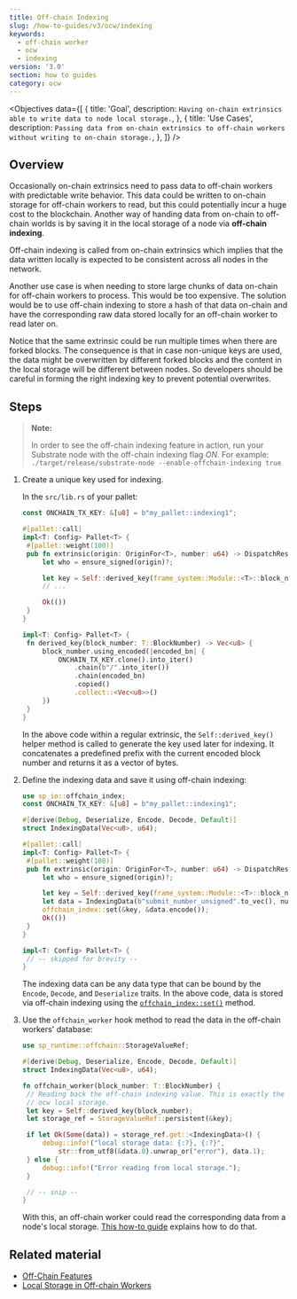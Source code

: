 ```yaml
---
title: Off-chain Indexing
slug: /how-to-guides/v3/ocw/indexing
keywords:
  - off-chain worker
  - ocw
  - indexing
version: '3.0'
section: how to guides
category: ocw
---
```


<Objectives
  data={[
    {
      title: 'Goal',
      description: `Having on-chain extrinsics able to write data to node local storage.`,
    },
    {
      title: 'Use Cases',
      description: `Passing data from on-chain extrinsics to off-chain workers without writing to on-chain storage.`,
    },
  ]}
/>

## Overview

Occasionally on-chain extrinsics need to pass data to off-chain workers with predictable write behavior.
This data could be written to on-chain storage for off-chain workers to read, but this could potentially incur a huge cost to the blockchain.
Another way of handing data from on-chain to off-chain worlds is by saving it in the local storage of a node via **off-chain indexing**.

Off-chain indexing is called from on-chain extrinsics which implies that the data written locally is expected to be consistent across all nodes in the network.

Another use case is when needing to store large chunks of data on-chain for off-chain workers to process.
This would be too expensive.
The solution would be to use off-chain indexing to store a hash of that data on-chain and have the corresponding raw data stored locally for an off-chain worker to read later on.

Notice that the same extrinsic could be run multiple times when there are forked blocks.
The consequence is that in case non-unique keys are used, the data might be overwritten by different forked blocks and the content in the local storage will be different between nodes.
So developers should be careful in forming the right indexing key to prevent potential overwrites.

## Steps

> **Note:**
>
> In order to see the off-chain indexing feature in action, run your Substrate node with the off-chain indexing flag _ON_.
> For example: `./target/release/substrate-node --enable-offchain-indexing true`

1. Create a unique key used for indexing.
  
   In the `src/lib.rs` of your pallet:

   ```rust
   const ONCHAIN_TX_KEY: &[u8] = b"my_pallet::indexing1";
   
   #[pallet::call]
   impl<T: Config> Pallet<T> {
   	#[pallet::weight(100)]
   	pub fn extrinsic(origin: OriginFor<T>, number: u64) -> DispatchResult {
   		let who = ensure_signed(origin)?;
   
   		let key = Self::derived_key(frame_system::Module::<T>::block_number());
   		// ...
   
   		Ok(())
   	}
   }
   
   impl<T: Config> Pallet<T> {
   	fn derived_key(block_number: T::BlockNumber) -> Vec<u8> {
   		block_number.using_encoded(|encoded_bn| {
   			ONCHAIN_TX_KEY.clone().into_iter()
   				.chain(b"/".into_iter())
   				.chain(encoded_bn)
   				.copied()
   				.collect::<Vec<u8>>()
   		})
   	}
   }
   ```

   In the above code within a regular extrinsic, the `Self::derived_key()` helper method is called to generate the key used later for indexing.
   It concatenates a predefined prefix with the current encoded block number and returns it as a vector of bytes.

1. Define the indexing data and save it using off-chain indexing:

   ```rust
   use sp_io::offchain_index;
   const ONCHAIN_TX_KEY: &[u8] = b"my_pallet::indexing1";
   
   #[derive(Debug, Deserialize, Encode, Decode, Default)]
   struct IndexingData(Vec<u8>, u64);
   
   #[pallet::call]
   impl<T: Config> Pallet<T> {
   	#[pallet::weight(100)]
   	pub fn extrinsic(origin: OriginFor<T>, number: u64) -> DispatchResult {
   		let who = ensure_signed(origin)?;
   
   		let key = Self::derived_key(frame_system::Module::<T>::block_number());
   		let data = IndexingData(b"submit_number_unsigned".to_vec(), number);
   		offchain_index::set(&key, &data.encode());
   		Ok(())
   	}
   }
   
   impl<T: Config> Pallet<T> {
   	// -- skipped for brevity --
   }
   ```

   The indexing data can be any data type that can be bound by the `Encode`, `Decode`, and `Deserialize` traits.
   In the above code, data is stored via off-chain indexing using the [`offchain_index::set()`](https://paritytech.github.io/substrate/latest/sp_io/offchain_index/fn.set.html) method.

1. Use the `offchain_worker` hook method to read the data in the off-chain workers' database:

   ```rust
   use sp_runtime::offchain::StorageValueRef;
   
   #[derive(Debug, Deserialize, Encode, Decode, Default)]
   struct IndexingData(Vec<u8>, u64);
   
   fn offchain_worker(block_number: T::BlockNumber) {
   	// Reading back the off-chain indexing value. This is exactly the same as reading from
   	// ocw local storage.
   	let key = Self::derived_key(block_number);
   	let storage_ref = StorageValueRef::persistent(&key);
   
   	if let Ok(Some(data)) = storage_ref.get::<IndexingData>() {
   		debug::info!("local storage data: {:?}, {:?}",
   			str::from_utf8(&data.0).unwrap_or("error"), data.1);
   	} else {
   		debug::info!("Error reading from local storage.");
   	}
   
   	// -- snip --
   }
   ```

   With this, an off-chain worker could read the corresponding data from a node's local storage.
   [This how-to guide](/how-to-guides/v3/ocw/local-storage/) explains how to do that.

## Related material

- [Off-Chain Features](/v3/concepts/off-chain-features/)
- [Local Storage in Off-chain Workers](/how-to-guides/v3/ocw/local-storage/)
